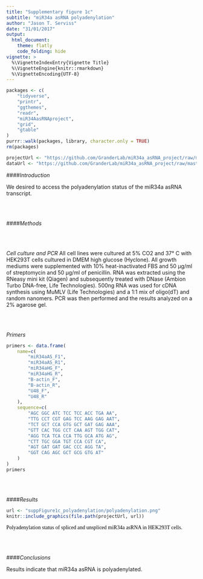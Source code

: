 ```yaml
---
title: "Supplementary figure 1c"
subtitle: "miR34a asRNA polyadenylation"
author: "Jason T. Serviss"
date: "31/01/2017"
output:
  html_document:
    theme: flatly
    code_folding: hide
vignette: >
  %\VignetteIndexEntry{Vignette Title}
  %\VignetteEngine{knitr::rmarkdown}
  %\VignetteEncoding{UTF-8}
---
```


<style> 
.caption { 
  color: Black; 
  font-family: "Times New Roman", Times, serif;
  font-size: 1.0em; 
}
</style>

```r

packages <- c(
    "tidyverse",
    "printr",
    "ggthemes",
    "readr",
    "miR34AasRNAproject",
    "grid",
    "gtable"
)
purrr::walk(packages, library, character.only = TRUE)
rm(packages)

```

```r

projectUrl <- "https://github.com/GranderLab/miR34a_asRNA_project/raw/master/inst/"
dataUrl <- "https://github.com/GranderLab/miR34a_asRNA_project/raw/master/data"

```

####_Introduction_

We desired to access the polyadenylation status of the miR34a asRNA transcript.

<br></br>

####_Methods_

<br></br>

_Cell culture and PCR_
All cell lines were cultured at 5% CO2 and 37° C with HEK293T cells cultured in DMEM high glucose (Hyclone). All growth mediums were supplemented with 10% heat-inactivated FBS and 50 μg/ml of streptomycin and 50 μg/ml of penicillin. RNA was extracted using the RNeasy mini kit (Qiagen) and subsequently treated with DNase (Ambion Turbo DNA-free, Life Technologies). 500ng RNA was used for cDNA synthesis using MuMLV (Life Technologies) and a 1:1 mix of oligo(dT) and random nanomers. PCR was then performed and the results analyzed on a 2% agarose gel.

<br></br>

_Primers_

```r

primers <- data.frame(
    name=c(
        "miR34aAS_F1",
        "miR34aAS_R1",
        "miR34aHG_F",
        "miR34aHG_R",
        "B-actin_F",
        "B-actin_R",
        "U48_F",
        "U48_R"
    ),
    sequence=c(
        "AGC GGC ATC TCC TCC ACC TGA AA",
        "TTG CCT CGT GAG TCC AAG GAG AAT",
        "TCT GCT CCA GTG GCT GAT GAG AAA",
        "GTT CAC TGG CCT CAA AGT TGG CAT",
        "AGG TCA TCA CCA TTG GCA ATG AG",
        "CTT TGC GGA TGT CCA CGT CA",
        "AGT GAT GAT GAC CCC AGG TA",
        "GGT CAG AGC GCT GCG GTG AT"
    )
)
primers

```

<br></br>

####_Results_

```r

url <- "suppFigure1c_polyadenylation/polyadenylation.png"
knitr::include_graphics(file.path(projectUrl, url))

```

<div class = "caption">
Polyadenylation status of spliced and unspliced miR34a asRNA in HEK293T cells. 
</div>

<br></br>

####_Conclusions_

Results indicate that miR34a asRNA is polyadenylated.

<br></br><br></br>
